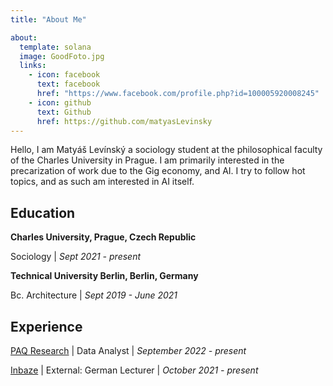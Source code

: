 ```yaml
---
title: "About Me"

about:
  template: solana
  image: GoodFoto.jpg
  links:
    - icon: facebook
      text: facebook
      href: "https://www.facebook.com/profile.php?id=100005920008245"
    - icon: github
      text: Github
      href: https://github.com/matyasLevinsky
---
```


Hello, I am Matyáš Levínský a sociology student at the philosophical faculty of the Charles University in Prague. I am primarily interested in the precarization of work due to the Gig economy, and AI. I try to follow hot topics, and as such am interested in AI itself. 

## Education

**Charles University, Prague, Czech Republic**

Sociology | *Sept 2021 - present*

**Technical University Berlin, Berlin, Germany**

Bc. Architecture | *Sept 2019 - June 2021*

## Experience

[PAQ Research](https://www.paqresearch.cz/) | Data Analyst | *September 2022 - present*

[Inbaze](https://inbaze.cz/en/) | External: German Lecturer | *October 2021 - present*

